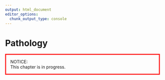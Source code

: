 ```yaml
---
output: html_document
editor_options: 
  chunk_output_type: console
---
```


# Pathology 

<p style="border-width:3px; border-style:solid; border-color:#FF0000; padding: 1em;">NOTICE:<br>This chapter is
in progress.</p>


